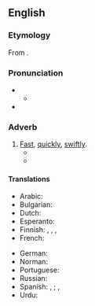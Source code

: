 ==English==

===Etymology===
From {{suffix|en|brisk|ly}}.

===Pronunciation===
* {{IPA|en|/ˈbɹɪskli/}}
** {{audio|en|LL-Q1860 (eng)-Vealhurl-briskly.wav|Audio (Southern England)}}
* {{rhymes|en|ɪskli|s=2}}

===Adverb===
{{en-adv}}

# [[fast|Fast]], [[quickly]], [[swiftly]].
#* {{quote-book|en|year=1965|author=James Holledge
|title=What Makes a Call Girl?|publisher=Horwitz Publications|location=London|
|page=82
|passage=`Now,' she said '''briksly''', `you've heard all about the business. What type of personal service have you got in mind?'}}
#* {{quote-journal
|en
|date=October 23, 2011
|author=Phil McNulty
|title=Man Utd 1 - 6 Man City
|work=BBC Sport
|url=http://news.bbc.co.uk/sport2/hi/football/15325536.stm
|page=
|passage=As Ferguson strode '''briskly''' towards the Stretford End at the final whistle, he will have been reflecting on the extent of the challenge now facing him from the club he once branded "noisy neighbours".}}

====Translations====
{{trans-top|fast, quickly, swiftly}}
* Arabic: {{t|ar|بخفَة}}
* Bulgarian: {{t+|bg|бързо}}
* Dutch: {{t+|nl|gezwind}}
* Esperanto: {{t+|eo|rapide}}
* Finnish: {{t+|fi|terhakkaasti}}, {{t+|fi|terhakasti}}, {{t+|fi|rivakasti}}, {{t+|fi|navakasti}} {{qualifier|of wind}}
* French: {{t+|fr|vivement}}
{{trans-mid}}
* German: {{t+|de|forsch}}
* Norman: {{t|nrf|allègrément}}
* Portuguese: {{t|pt|vivamente}}
* Russian: {{t+|ru|бы́стро}}
* Spanish: {{t|es|[[con]] [[brío]]}}, {{t+|es|brioso}}; {{t+|es|rápido}}, {{t+|es|enérgico}}
* Urdu: {{t+|ur|تیز}}
{{trans-bottom}}